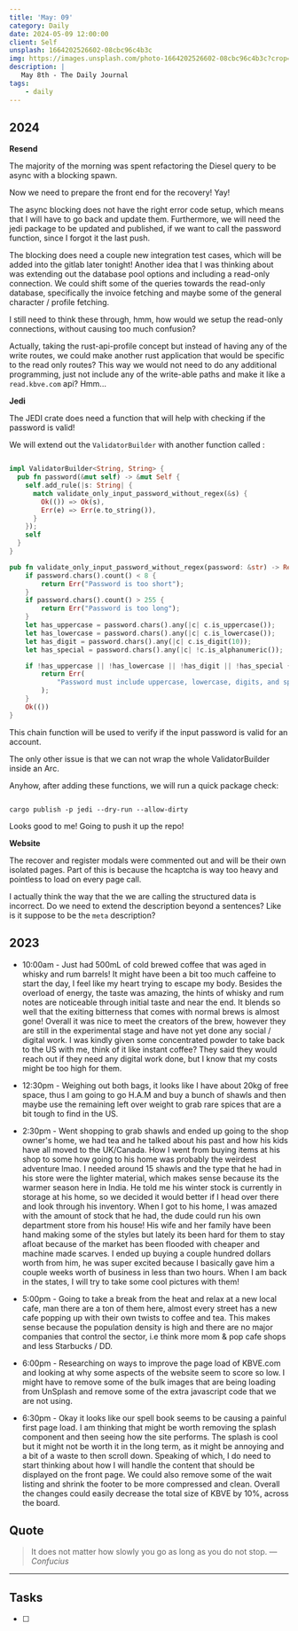 ```yaml
---
title: 'May: 09'
category: Daily
date: 2024-05-09 12:00:00
client: Self
unsplash: 1664202526602-08cbc96c4b3c
img: https://images.unsplash.com/photo-1664202526602-08cbc96c4b3c?crop=entropy&cs=srgb&fm=jpg&ixid=MnwzNjM5Nzd8MHwxfHJhbmRvbXx8fHx8fHx8fDE2ODE3NDg2ODY&ixlib=rb-4.0.3&q=85
description: |
   May 8th - The Daily Journal
tags:
    - daily
---
```



## 2024

**Resend**

The majority of the morning was spent refactoring the Diesel query to be async with a blocking spawn.

Now we need to prepare the front end for the recovery! Yay!

The async blocking does not have the right error code setup, which means that I will have to go back and update them.
Furthermore, we will need the jedi package to be updated and published, if we want to call the password function, since I forgot it the last push.

The blocking does need a couple new integration test cases, which will be added into the gitlab later tonight!
Another idea that I was thinking about was extending out the database pool options and including a read-only connection.
We could shift some of the queries towards the read-only database, specifically the invoice fetching and maybe some of the general character / profile fetching.

I still need to think these through, hmm, how would we setup the read-only connections, without causing too much confusion?

Actually, taking the rust-api-profile concept but instead of having any of the write routes, we could make another rust application that would be specific to the read only routes?
This way we would not need to do any additional programming, just not include any of the write-able paths and make it like a `read.kbve.com` api? Hmm...

**Jedi**

The JEDI crate does need a function that will help with checking if the password is valid!

We will extend out the `ValidatorBuilder` with another function called :

```rust

impl ValidatorBuilder<String, String> {
  pub fn password(&mut self) -> &mut Self {
    self.add_rule(|s: String| {
      match validate_only_input_password_without_regex(&s) {
        Ok(()) => Ok(s),
        Err(e) => Err(e.to_string()),
      }
    });
    self
  }
}

pub fn validate_only_input_password_without_regex(password: &str) -> Result<(), &'static str> {
    if password.chars().count() < 8 {
        return Err("Password is too short");
    }
    if password.chars().count() > 255 {
        return Err("Password is too long");
    }
    let has_uppercase = password.chars().any(|c| c.is_uppercase());
    let has_lowercase = password.chars().any(|c| c.is_lowercase());
    let has_digit = password.chars().any(|c| c.is_digit(10));
    let has_special = password.chars().any(|c| !c.is_alphanumeric());

    if !has_uppercase || !has_lowercase || !has_digit || !has_special {
        return Err(
            "Password must include uppercase, lowercase, digits, and special characters"
        );
    }
    Ok(())
}


```

This chain function will be used to verify if the input password is valid for an account. 

The only other issue is that we can not wrap the whole ValidatorBuilder inside an Arc.

Anyhow, after adding these functions, we will run a quick package check:


```shell

cargo publish -p jedi --dry-run --allow-dirty

```

Looks good to me! Going to push it up the repo!


**Website**

The recover and register modals were commented out and will be their own isolated pages.
Part of this is because the hcaptcha is way too heavy and pointless to load on every page call.

I actually think the way that the we are calling the structured data is incorrect.
Do we need to extend the description beyond a sentences? Like is it suppose to be the `meta` description? 

## 2023

- 10:00am - Just had 500mL of cold brewed coffee that was aged in whisky and rum barrels! It might have been a bit too much caffeine to start the day, I feel like my heart trying to escape my body. Besides the overload of energy, the taste was amazing, the hints of whisky and rum notes are noticeable through initial taste and near the end. It blends so well that the exiting bitterness that comes with normal brews is almost gone! Overall it was nice to meet the creators of the brew, however they are still in the experimental stage and have not yet done any social / digital work. I was kindly given some concentrated powder to take back to the US with me, think of it like instant coffee? They said they would reach out if they need any digital work done, but I know that my costs might be too high for them.   

- 12:30pm - Weighing out both bags, it looks like I have about 20kg of free space, thus I am going to go H.A.M and buy a bunch of shawls and then maybe use the remaining left over weight to grab rare spices that are a bit tough to find in the US.

- 2:30pm - Went shopping to grab shawls and ended up going to the shop owner's home, we had tea and he talked about his past and how his kids have all moved to the UK/Canada. How I went from buying items at his shop to some how going to his home was probably the weirdest adventure lmao. I needed around 15 shawls and the type that he had in his store were the lighter material, which makes sense because its the warmer season here in India. He told me his winter stock is currently in storage at his home, so we decided it would better if I head over there and look through his inventory. When I got to his home, I was amazed with the amount of stock that he had, the dude could run his own department store from his house! His wife and her family have been hand making some of the styles but lately its been hard for them to stay afloat because of the market has been flooded with cheaper and machine made scarves. I ended up buying a couple hundred dollars worth from him, he was super excited because I basically gave him a couple weeks worth of business in less than two hours. When I am back in the states, I will try to take some cool pictures with them!

- 5:00pm - Going to take a break from the heat and relax at a new local cafe, man there are a ton of them here, almost every street has a new cafe popping up with their own twists to coffee and tea. This makes sense because the population density is high and there are no major companies that control the sector, i.e think more mom & pop cafe shops and less Starbucks / DD.

- 6:00pm - Researching on ways to improve the page load of KBVE.com and looking at why some aspects of the website seem to score so low. I might have to remove some of the bulk images that are being loading from UnSplash and remove some of the extra javascript code that we are not using. 

- 6:30pm - Okay it looks like our spell book seems to be causing a painful first page load. I am thinking that might be worth removing the splash component and then seeing how the site performs. The splash is cool but it might not be worth it in the long term, as it might be annoying and a bit of a waste to then scroll down. Speaking of which, I do need to start thinking about how I will handle the content that should be displayed on the front page. We could also remove some of the wait listing and shrink the footer to be more compressed and clean. Overall the changes could easily decrease the total size of KBVE by 10%, across the board.

## Quote

> It does not matter how slowly you go as long as you do not stop.
> — <cite>Confucius</cite>

---

## Tasks

- [ ]